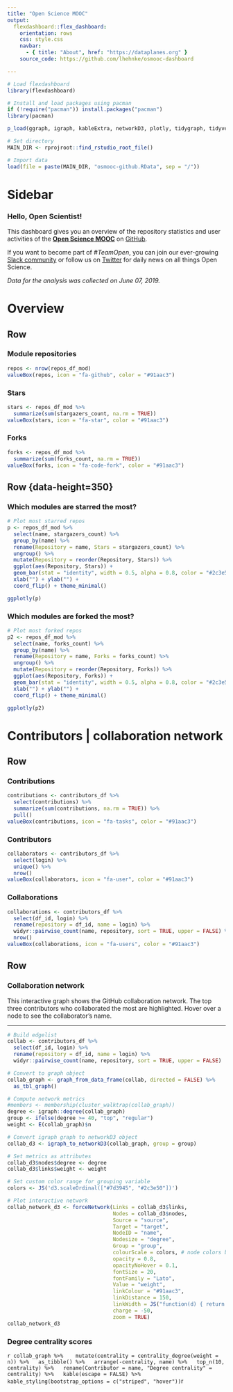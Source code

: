 ```yaml
---
title: "Open Science MOOC"
output: 
  flexdashboard::flex_dashboard:
    orientation: rows
    css: style.css
    navbar:
      - { title: "About", href: "https://dataplanes.org" }
    source_code: https://github.com/lhehnke/osmooc-dashboard

---
```


```r
# Load flexdashboard
library(flexdashboard)

# Install and load packages using pacman
if (!require("pacman")) install.packages("pacman")
library(pacman)

p_load(ggraph, igraph, kableExtra, networkD3, plotly, tidygraph, tidyverse)

# Set directory
MAIN_DIR <- rprojroot::find_rstudio_root_file()

# Import data
load(file = paste(MAIN_DIR, "osmooc-github.RData", sep = "/")) 
```

Sidebar {.sidebar}
=======================================================================

### Hello, Open Scientist!

This dashboard gives you an overview of the repository statistics and user activities of the **[Open Science MOOC](https://opensciencemooc.eu/)** on [GitHub](https://github.com/opensciencemooc). 

If you want to become part of *#TeamOpen*, you can join our ever-growing [Slack community](https://openmooc-ers.slack.com/) or follow us on [Twitter](https://twitter.com/opensciencemooc) for daily news on all things Open Science. 

*Data for the analysis was collected on June 07, 2019.*


Overview {data-icon="fa-chart-line"}
=======================================================================

Row
-----------------------------------------------------------------------

### Module repositories {.value-box}

```r
repos <- nrow(repos_df_mod)
valueBox(repos, icon = "fa-github", color = "#91aac3")
```

### Stars {.value-box}

```r
stars <- repos_df_mod %>% 
  summarize(sum(stargazers_count, na.rm = TRUE))
valueBox(stars, icon = "fa-star", color = "#91aac3")
```

### Forks {.value-box}

```r
forks <- repos_df_mod %>%
  summarize(sum(forks_count, na.rm = TRUE))
valueBox(forks, icon = "fa-code-fork", color = "#91aac3")
```

Row {data-height=350} {.tabset .tabset-fade}
-----------------------------------------------------------------------

### Which modules are starred the most?

```r
# Plot most starred repos
p <- repos_df_mod %>%
  select(name, stargazers_count) %>%
  group_by(name) %>%  
  rename(Repository = name, Stars = stargazers_count) %>%
  ungroup() %>%
  mutate(Repository = reorder(Repository, Stars)) %>%  
  ggplot(aes(Repository, Stars)) +
  geom_bar(stat = "identity", width = 0.5, alpha = 0.8, color = "#2c3e50", fill = "#2c3e50") +
  xlab("") + ylab("") +
  coord_flip() + theme_minimal()

ggplotly(p)
```

### Which modules are forked the most?

```r
# Plot most forked repos
p2 <- repos_df_mod %>%
  select(name, forks_count) %>%
  group_by(name) %>%
  rename(Repository = name, Forks = forks_count) %>%
  ungroup() %>%
  mutate(Repository = reorder(Repository, Forks)) %>%  
  ggplot(aes(Repository, Forks)) +
  geom_bar(stat = "identity", width = 0.5, alpha = 0.8, color = "#2c3e50", fill = "#2c3e50") +
  xlab("") + ylab("") +
  coord_flip() + theme_minimal()

ggplotly(p2)
```

Contributors | collaboration network {data-icon="fa-users"}
=======================================================================

Row
-----------------------------------------------------------------------

### Contributions {.value-box}

```r
contributions <- contributors_df %>%
  select(contributions) %>%
  summarize(sum(contributions, na.rm = TRUE)) %>%
  pull()
valueBox(contributions, icon = "fa-tasks", color = "#91aac3")
```

### Contributors {.value-box}

```r
collaborators <- contributors_df %>% 
  select(login) %>%
  unique() %>%
  nrow()
valueBox(collaborators, icon = "fa-user", color = "#91aac3")
```

### Collaborations {.value-box}

```r
collaborations <- contributors_df %>%
  select(df_id, login) %>%
  rename(repository = df_id, name = login) %>%
  widyr::pairwise_count(name, repository, sort = TRUE, upper = FALSE) %>%
  nrow()
valueBox(collaborations, icon = "fa-users", color = "#91aac3")
```

Row {data-height=430}
-----------------------------------------------------------------------

### Collaboration network {data-width=700}

This interactive graph shows the GitHub collaboration network. The top three contributors who collaborated the most are highlighted. Hover over a node to see the collaborator's name.

***

```r
# Build edgelist
collab <- contributors_df %>%
  select(df_id, login) %>%
  rename(repository = df_id, name = login) %>%
  widyr::pairwise_count(name, repository, sort = TRUE, upper = FALSE)

# Convert to graph object
collab_graph <- graph_from_data_frame(collab, directed = FALSE) %>% 
  as_tbl_graph()
```

```r
# Compute network metrics
#members <- membership(cluster_walktrap(collab_graph))
degree <- igraph::degree(collab_graph)
group <- ifelse(degree >= 40, "top", "regular")
weight <- E(collab_graph)$n

# Convert igraph graph to networkD3 object
collab_d3 <- igraph_to_networkD3(collab_graph, group = group)

# Set metrics as attributes
collab_d3$nodes$degree <- degree
collab_d3$links$weight <- weight

# Set custom color range for grouping variable
colors <- JS('d3.scaleOrdinal(["#7d3945", "#2c3e50"])')
```

```r
# Plot interactive network
collab_network_d3 <- forceNetwork(Links = collab_d3$links, 
                                  Nodes = collab_d3$nodes,
                                  Source = "source", 
                                  Target = "target", 
                                  NodeID = "name",
                                  Nodesize = "degree", 
                                  Group = "group", 
                                  colourScale = colors, # node colors based on "group"
                                  opacity = 0.8, 
                                  opacityNoHover = 0.1, 
                                  fontSize = 20, 
                                  fontFamily = "Lato", 
                                  Value = "weight", 
                                  linkColour = "#91aac3", 
                                  linkDistance = 150,
                                  linkWidth = JS("function(d) { return d.value*2; }"), 
                                  charge = -50, 
                                  zoom = TRUE)
collab_network_d3
```

### Degree centrality scores {data-width=340} 

```r
collab_graph %>% 
  mutate(centrality = centrality_degree(weight = n)) %>%
  as_tibble() %>%
  arrange(-centrality, name) %>%
  top_n(10, centrality) %>%
  rename(Contributor = name, "Degree centrality" = centrality) %>%
  kable(escape = FALSE) %>%
  kable_styling(bootstrap_options = c("striped", "hover"))
```r